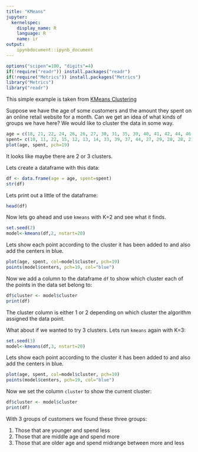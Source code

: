 ```yaml
---
title: "KMeans"
jupyter:
  kernelspec:
    display_name: R
    language: R
    name: ir
output:
    ipynbdocument::ipynb_document
---
```


```r
options("scipen"=100, "digits"=4)
if(!require("readr")) install.packages("readr")
if(!require("Metrics")) install.packages("Metrics")
library("Metrics")
library("readr")
```

This simple example is taken from [KMeans Clustering](https://www.guru99.com/r-k-means-clustering.html)

Suppose we have the age of some customers and the amount they spent on an online retail website for a month. Can we get an idea of what kinds of groups we have here? We would like to cluster the data in some way.

```r
age = c(18, 21, 22, 24, 26, 26, 27, 30, 31, 35, 39, 40, 41, 42, 44, 46, 47, 48, 49, 54)
spent= c(10, 11, 22, 15, 12, 13, 14, 33, 39, 37, 44, 27, 29, 20, 28, 21, 30, 31, 23, 24)
plot(age, spent, pch=19)
```

It looks like maybe there are 2 or 3 clusters.  

Lets create a dataframe with this data:

```r
df <- data.frame(age = age, spent=spent)
str(df)
```

Lets print out a little of the dataframe:

```r
head(df)
```

Now lets go ahead and use `kmeans` with K=2 and see what it finds.

```r
set.seed(2)
model<-kmeans(df,2, nstart=20)
```

Lets show each point according to the cluster it has been added to and also add the centers in blue.

```r
plot(age, spent, col=model$cluster, pch=19)
points(model$centers, pch=19, col="blue")
```

Now we add a column to the dataframe `df` to show which cluster each of the points in the data set belong to: 

```r
df$cluster <- model$cluster
print(df)
```

The cluster column is either 1 or 2 depending on which cluster the algorithm assigned the data point.


What about if we wanted to try 3 clusters. Lets run `kmeans` again with K=3:

```r
set.seed(3)
model<-kmeans(df,3, nstart=20)
```

Lets show each point according to the cluster it has been added to and also add the centers in blue.

```r
plot(age, spent, col=model$cluster, pch=19)
points(model$centers, pch=19, col="blue")
```

Now we set the column `cluster` to show the current cluster: 

```r
df$cluster <- model$cluster
print(df)
```

With 3 groups of customers we found these three groups:

1. Those that are younger and spend less
1. Those that are middle age and spend more 
1. Those that are older age and spend midrange between more and less 

